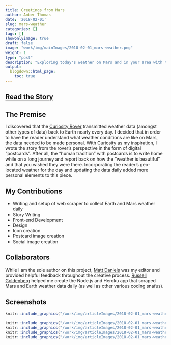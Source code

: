 ```yaml
---
title: Greetings from Mars
author: Amber Thomas
date: '2018-02-01'
slug: mars-weather
categories: []
tags: []
showonlyimage: true
draft: false
image: "work/img/mainImages/2018-02-01_mars-weather.png"
weight: 1
type: "post"
description: "Exploring today's weather on Mars and in your area with the Curiosity Rover."
output:
  blogdown::html_page:
    toc: true
---
```


## [Read the Story](https://pudding.cool/2018/01/mars-weather/)

## The Premise

I discovered that the [Curiosity Rover](https://mars.jpl.nasa.gov/msl/) transmitted weather data (amongst other types of data) back to Earth nearly every day. I decided that in order to have the reader understand what weather conditions are like on Mars, the data needed to be made personal. With Curiosity as my inspiration, I wrote the story from the rover's perspective in the form of digital "postcards". After all, the "human tradition" with postcards is to write home while on a long journey and report back on how the "weather is beautiful" and that you wished they were there. Incorporating the reader's geo-located weather for the day and updating the data daily added more personal elements to this piece.  

## My Contributions

* Writing and setup of web scraper to collect Earth and Mars weather daily
* Story Writing
* Front-end Development
* Design
* Icon creation
* Postcard image creation
* Social image creation

## Collaborators

While I am the sole author on this project, [Matt Daniels](https://twitter.com/matthewfdaniels) was my editor and provided helpful feedback throughout the creative process. [Russell Goldenberg](https://twitter.com/codenberg) helped me create the Node.js and Heroku app that scraped Mars and Earth weather data daily (as well as other various coding snafus).

## Screenshots

```r
knitr::include_graphics("/work/img/articleImages/2018-02-01_mars-weather_img/marsWeather_video.gif")
```

```r
knitr::include_graphics("/work/img/articleImages/2018-02-01_mars-weather_img/marsWeather_1.png")
knitr::include_graphics("/work/img/articleImages/2018-02-01_mars-weather_img/marsWeather_2.png")
knitr::include_graphics("/work/img/articleImages/2018-02-01_mars-weather_img/marsWeather_3.png")
knitr::include_graphics("/work/img/articleImages/2018-02-01_mars-weather_img/marsWeather_4.png")
```


